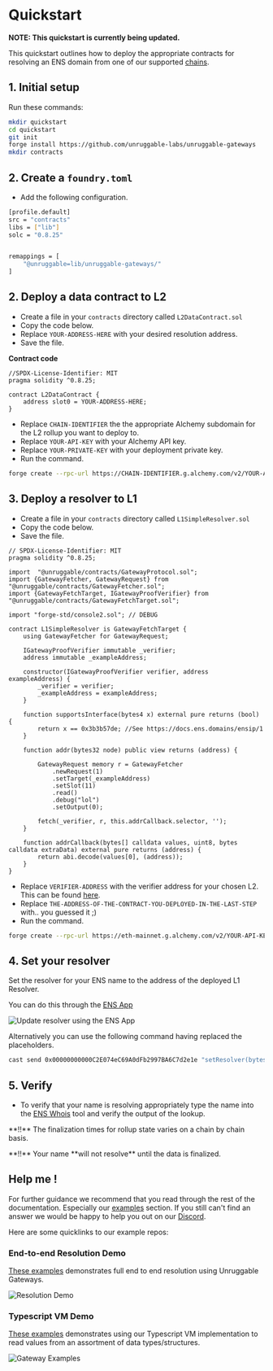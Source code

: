 # Quickstart


**NOTE: This quickstart is currently being updated.**

This quickstart outlines how to deploy the appropriate contracts for resolving an ENS domain from one of our supported [chains](./chains).

## 1. Initial setup

Run these commands: 

```bash
mkdir quickstart
cd quickstart
git init
forge install https://github.com/unruggable-labs/unruggable-gateways
mkdir contracts
```

## 2. Create a `foundry.toml`

- Add the following configuration.

```bash
[profile.default]
src = "contracts"
libs = ["lib"]
solc = "0.8.25"


remappings = [
    "@unruggable=lib/unruggable-gateways/"
]
```

## 2. Deploy a data contract to L2

- Create a file in your `contracts` directory called `L2DataContract.sol`
- Copy the code below.
- Replace `YOUR-ADDRESS-HERE` with your desired resolution address.
- Save the file.

**Contract code**

```solidity filename="L2DataContract.sol"
//SPDX-License-Identifier: MIT
pragma solidity ^0.8.25;

contract L2DataContract {
    address slot0 = YOUR-ADDRESS-HERE;
}
```

- Replace `CHAIN-IDENTIFIER` the the appropriate Alchemy subdomain for the L2 rollup you want to deploy to.
- Replace `YOUR-API-KEY` with your Alchemy API key.
- Replace `YOUR-PRIVATE-KEY` with your deployment private key.
- Run the command.

```bash
forge create --rpc-url https://CHAIN-IDENTIFIER.g.alchemy.com/v2/YOUR-API-KEY --private-key YOUR-PRIVATE-KEY contracts/L2DataContract.sol:L2DataContract
```

## 3. Deploy a resolver to L1

- Create a file in your `contracts` directory called `L1SimpleResolver.sol`
- Copy the code below.
- Save the file.

```solidity filename="L1SimpleResolver.sol"
// SPDX-License-Identifier: MIT
pragma solidity ^0.8.25;
 
import  "@unruggable/contracts/GatewayProtocol.sol";
import {GatewayFetcher, GatewayRequest} from "@unruggable/contracts/GatewayFetcher.sol";
import {GatewayFetchTarget, IGatewayProofVerifier} from "@unruggable/contracts/GatewayFetchTarget.sol";

import "forge-std/console2.sol"; // DEBUG

contract L1SimpleResolver is GatewayFetchTarget {
	using GatewayFetcher for GatewayRequest;

	IGatewayProofVerifier immutable _verifier;
	address immutable _exampleAddress;

	constructor(IGatewayProofVerifier verifier, address exampleAddress) {
		_verifier = verifier;
        _exampleAddress = exampleAddress;
	}

    function supportsInterface(bytes4 x) external pure returns (bool) {
		return x == 0x3b3b57de; //See https://docs.ens.domains/ensip/1
	}

    function addr(bytes32 node) public view returns (address) {

        GatewayRequest memory r = GatewayFetcher
            .newRequest(1)
            .setTarget(_exampleAddress)
            .setSlot(11)
            .read()
            .debug("lol")
            .setOutput(0);

		fetch(_verifier, r, this.addrCallback.selector, '');    
	}
	
    function addrCallback(bytes[] calldata values, uint8, bytes calldata extraData) external pure returns (address) {
        return abi.decode(values[0], (address));
	}
}
```

- Replace `VERIFIER-ADDRESS` with the verifier address for your chosen L2. This can be found [here](/verifier-deployments).
- Replace `THE-ADDRESS-OF-THE-CONTRACT-YOU-DEPLOYED-IN-THE-LAST-STEP` with.. you guessed it ;)
- Run the command.

```bash
forge create --rpc-url https://eth-mainnet.g.alchemy.com/v2/YOUR-API-KEY --private-key YOUR-PRIVATE-KEY contracts/L1SimpleResolver.sol:L1SimpleResolver --constructor-args VERIFIER-ADDRESS THE-ADDRESS-OF-THE-CONTRACT-YOU-DEPLOYED-IN-THE-LAST-STEP
```

## 4. Set your resolver

Set the resolver for your ENS name to the address of the deployed L1 Resolver.

You can do this through the [ENS App](https://app.ens.domains/) 

![Update resolver using the ENS App](/images/docs/update-resolver-ens-app.png)

Alternatively you can use the following command having replaced the placeholders.

```bash
cast send 0x00000000000C2E074eC69A0dFb2997BA6C7d2e1e "setResolver(bytes32,address)" $(cast namehash "MY-ENS-NAME") RESOLVER-ADDRESS --private-key YOUR-PRIVATE-KEY --rpc-url https://eth-mainnet.g.alchemy.com/v2/YOUR-API-KEY
```

## 5. Verify

- To verify that your name is resolving appropriately type the name into the [ENS Whois](https://ethtools.com/ens-whois) tool and verify the output of the lookup.

<div class = "warning mt-20">
	<p>**!!** The finalization times for rollup state varies on a chain by chain basis.</p> 
	<p>**!!** Your name **will not resolve** until the data is finalized.</p>
</div>

## Help me !

For further guidance we recommend that you read through the rest of the documentation. Especially our [examples](/examples) section. If you still can't find an answer we would be happy to help you out on our [Discord](https://discord.gg/rVCaAvqzCA).

Here are some quicklinks to our example repos:

### End-to-end Resolution Demo

[These examples](https://github.com/unruggable-labs/unruggable-gateways-op-stack-ens-resolution-demo) demonstrates full end to end resolution using Unruggable Gateways.

![Resolution Demo](https://github.com/unruggable-labs/unruggable-gateways-op-stack-ens-resolution-demo/actions/workflows/resolution-demo.yml/badge.svg)

### Typescript VM Demo

[These examples](https://github.com/unruggable-labs/unruggable-gateways-examples) demonstrates using our Typescript VM implementation to read values from an assortment of data types/structures.

![Gateway Examples](https://github.com/unruggable-labs/unruggable-gateways-examples/actions/workflows/examples.yml/badge.svg)

